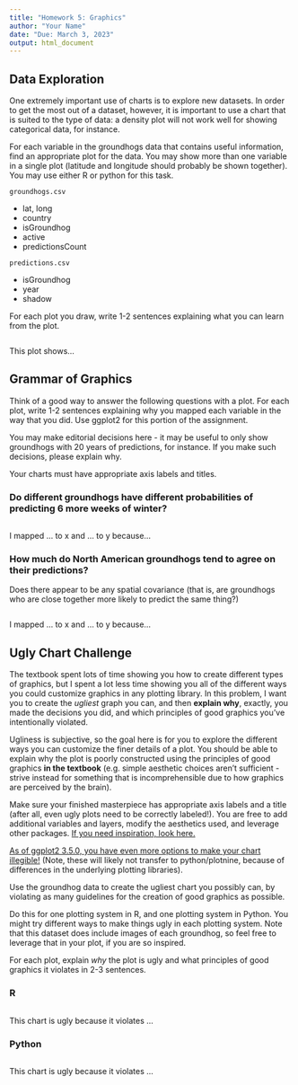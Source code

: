 ```yaml
---
title: "Homework 5: Graphics"
author: "Your Name"
date: "Due: March 3, 2023"
output: html_document
---
```


## Data Exploration

One extremely important use of charts is to explore new datasets. 
In order to get the most out of a dataset, however, it is important to use a chart that is suited to the type of data: a density plot will not work well for showing categorical data, for instance.

For each variable in the groundhogs data that contains useful information, find an appropriate plot for the data. You may show more than one variable in a single plot (latitude and longitude should probably be shown together). 
You may use either R or python for this task.

`groundhogs.csv`

  - lat, long
  - country
  - isGroundhog
  - active
  - predictionsCount

`predictions.csv`

  - isGroundhog
  - year
  - shadow

For each plot you draw, write 1-2 sentences explaining what you can learn from the plot.


```{}

```

This plot shows...



## Grammar of Graphics

Think of a good way to answer the following questions with a plot. For each plot, write 1-2 sentences explaining why you mapped each variable in the way that you did. Use ggplot2 for this portion of the assignment.

You may make editorial decisions here - it may be useful to only show groundhogs with 20 years of predictions, for instance. If you make such decisions, please explain why.

Your charts must have appropriate axis labels and titles.

### Do different groundhogs have different probabilities of predicting 6 more weeks of winter?

```{}

```

I mapped ... to x and ... to y because...

### How much do North American groundhogs tend to agree on their predictions? 
Does there appear to be any spatial covariance (that is, are groundhogs who are close together more likely to predict the same thing?)

```{}

```


I mapped ... to x and ... to y because...


## Ugly Chart Challenge

The textbook spent lots of time showing you how to create different types of graphics, but I spent a lot less time showing you all of the different ways you could customize graphics in any plotting library. In this problem, I want you to create the *ugliest* graph you can, and then **explain why**, exactly, you made the decisions you did, and which principles of good graphics you've intentionally violated. 

Ugliness is subjective, so the goal here is for you to explore the different ways you can customize the finer details of a plot. 
You should be able to explain why the plot is poorly constructed using the principles of good graphics **in the textbook** (e.g. simple aesthetic choices aren't sufficient - strive instead for something that is incomprehensible due to how graphics are perceived by the brain).

Make sure your finished masterpiece has appropriate axis labels and a title (after all, even ugly plots need to be correctly labeled!). 
You are free to add additional variables and layers, modify the aesthetics used, and leverage other packages. 
[If you need inspiration, look here.](https://www.allisonhorst.com/post/do-your-worst/)

[As of ggplot2 3.5.0, you have even more options to make your chart illegible!](https://www.tidyverse.org/blog/2024/02/ggplot2-3-5-0/) (Note, these will likely not transfer to python/plotnine, because of differences in the underlying plotting libraries).


Use the groundhog data to create the ugliest chart you possibly can, by violating as many guidelines for the creation of good graphics as possible. 

Do this for one plotting system in R, and one plotting system in Python.
You might try different ways to make things ugly in each plotting system.
Note that this dataset does include images of each groundhog, so feel free to leverage that in your plot, if you are so inspired.

For each plot, explain *why* the plot is ugly and what principles of good graphics it violates in 2-3 sentences. 



### R

```r

```

This chart is ugly because it violates ...


### Python

```python

```


This chart is ugly because it violates ...
